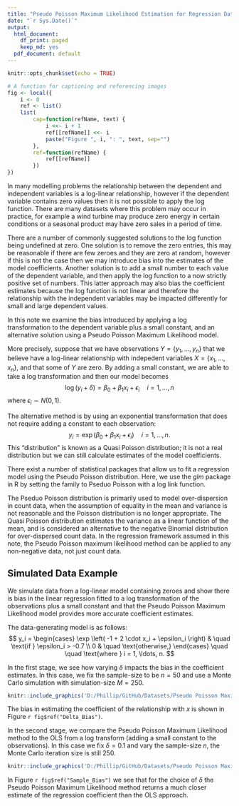 ```yaml
---
title: "Pseudo Poisson Maximum Likelihood Estimation for Regression Data Containing Zeroes"
date: "`r Sys.Date()`"
output:
  html_document:
    df_print: paged
    keep_md: yes
  pdf_document: default
---
```


```r
knitr::opts_chunk$set(echo = TRUE)
```
```r
# A function for captioning and referencing images
fig <- local({
    i <- 0
    ref <- list()
    list(
        cap=function(refName, text) {
            i <<- i + 1
            ref[[refName]] <<- i
            paste("Figure ", i, ": ", text, sep="")
        },
        ref=function(refName) {
            ref[[refName]]
        })
})
```


In many modelling problems the relationship between the dependent and independent variables is a log-linear relationship, however if the dependent variable contains zero values then it is not possible to apply the log function. There are many datasets where this problem may occur in practice, for example a wind turbine may produce zero energy in certain conditions or a seasonal product may have zero sales in a period of time. 

There are a number of commonly suggested solutions to the log function being undefined at zero. One solution is to remove the zero entries, this may be reasonable if there are few zeroes and they are zero at random, however if this is not the case then we may introduce bias into the estimates of the model coefficients. Another solution is to add a small number to each value of the dependent variable, and then apply the log function to a now strictly positive set of numbers. This latter approach may also bias the coefficient estimates because the log function is not linear and therefore the relationship with the independent variables may be impacted differently for small and large dependent values. 

In this note we examine the bias introduced by applying a log transformation to the dependent variable plus a small constant, and an alternative solution using a Pseudo Poisson Maximum Likelihood model. 

More precisely, suppose that we have observations $Y = \{y_1, \ldots, y_n \}$ that we believe have a log-linear relationship with indepedent variables $X = \{ x_1, \ldots, x_n \}$, and that some of *Y* are zero. By adding a small constant, we are able to take a log transformation and then our model becomes
$$  \log \left( y_i + \delta \right) = \beta_0 + \beta_1 x_i + \epsilon_i \quad i = 1, \ldots, n  $$
where $\epsilon_i \sim N(0, 1)$.

The alternative method is by using an exponential transformation that does not require adding a constant to each observation:
$$ y_i = \exp \left( \beta_0 + \beta_1 x_i + \epsilon_i \right) \quad i = 1, \ldots, n . $$
This "distribution" is known as a Quasi Poisson distribution; it is not a real distribution but we can still calculate estimates of the model coefficients. 

There exist a number of statistical packages that allow us to fit a regression model using the Pseudo Poisson distribution. Here, we use the *glm* package in R by setting the family to Pseduo Poisson with a log link function. 

The Pseduo Poisson distribution is primarily used to model over-dispersion in count data, when the assumption of equality in the mean and variance is not reasonable and the Poisson distribution is no longer appropriate. The Quasi Poisson distribution estimates the variance as a linear function of the mean, and is considered an alternative to the negative Binomial distribution for over-dispersed count data. In the regression framework assumed in this note, the Pseudo Poisson maximum likelihood method can be applied to any non-negative data, not just count data.

## Simulated Data Example

We simulate data from a log-linear model containing zeroes and show there is bias in the linear regression fitted to a log transformation of the observations plus a small constant and that the Pseudo Poisson Maximum Likelihood model provides more accurate coefficient estimates. 

The data-generating model is as follows:
$$ y_i = 
\begin{cases} \exp \left( -1 + 2 \cdot x_i + \epsilon_i \right)  & \quad \text{if } \epsilon_i > -0.7 \\
            0 & \quad \text{otherwise,} \end{cases}  \quad \quad \text{where } i = 1, \ldots, n. $$

In the first stage, we see how varying $\delta$ impacts the bias in the coefficient estimates. In this case, we fix the sample-size to be $n = 50$ and use a Monte Carlo simulation with simulation-size $M = 250$. 

```r
knitr::include_graphics('D:/Phillip/GitHub/Datasets/Pseudo Poisson Maximum Likelihood/CoefficientBias_withDelta.png')
```
The bias in estimating the coefficient of the relationship with $x$ is shown in Figure `r fig$ref("Delta_Bias")`.

In the second stage, we compare the Pseudo Poisson Maximum Likelihood method to the OLS from a log transform (adding a small constant to the observations). In this case we fix $\delta = 0.1$ and vary the sample-size $n$, the Monte Carlo iteration size is still $250$. 

```r
knitr::include_graphics('D:/Phillip/GitHub/Datasets/Pseudo Poisson Maximum Likelihood/CoefficientBias_samplesize.png')
```

In Figure `r fig$ref("Sample_Bias")` we see that for the choice of $\delta$ the Pseudo Poisson Maximum Likelihood method returns a much closer estimate of the regression coefficient than the OLS approach. 




